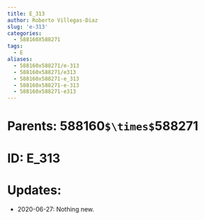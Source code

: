 ```yaml
---
title: E_313
author: Roberto Villegas-Diaz
slug: 'e-313'
categories:
  - 588160X588271
tags:
  - E
aliases:
  - 588160x588271/e-313
  - 588160x588271/e313
  - 588160x588271-e_313
  - 588160x588271-e-313
  - 588160x588271-e313
---
```


# **Parents**: 588160`$\times$`588271
# **ID**: E_313
# **Updates**: 
 - 2020-06-27: Nothing new.
